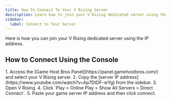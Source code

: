 ```yaml
---
title: How To Connect To Your V Rising Server
description: Learn how to join your V Rising dedicated server using the IP address.
sidebar:
  label: Connect to Your Server
---
```


Here is how you can join your V Rising dedicated server using the IP address.

## How to Connect Using the Console
<Steps>
1. Access the [Game Host Bros Panel](https://panel.gamehostbros.com/) and select your V Rising server.
2. Copy the [server IP address](https://www.youtube.com/watch?v=Ap7DtDF-wYg) from the sidebar.
3. Open V Rising.
4. Click `Play > Online Play > Show All Servers > Direct Connect`.
5. Paste your game server IP address and then click connect.
</Steps>